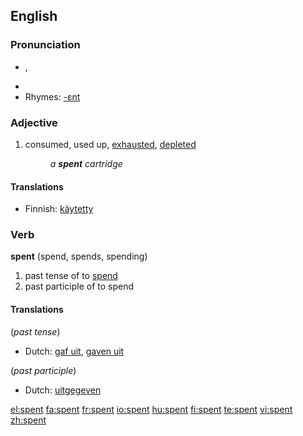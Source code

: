 ==English==

{{rank|marriage|religious|allow|875|spent|soldiers|speech|fast}}

===Pronunciation===
*{{IPA|/ˈspɛnt/}}, {{SAMPA|/"spEnt/}}
*{{audio|en-us-spent.ogg|Audio (US)}}
*Rhymes: [[Rhymes:English:-ɛnt|-ɛnt]]

===Adjective===
{{en-adj|-}}

# consumed, used up, [[exhaust]]ed, [[deplete]]d
#:''a '''spent''' cartridge''

====Translations====
*Finnish: [[käytetty]]

===Verb===
'''spent''' (spend, spends, spending)

# past tense of to [[spend]]
# past participle of to spend

====Translations====
(''past tense'')
*Dutch: [[gaf uit]], [[gaven uit]]

(''past participle'')
*Dutch: [[uitgegeven]]

[[el:spent]]
[[fa:spent]]
[[fr:spent]]
[[io:spent]]
[[hu:spent]]
[[fi:spent]]
[[te:spent]]
[[vi:spent]]
[[zh:spent]]